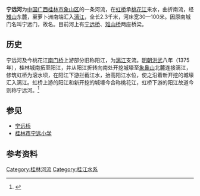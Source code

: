 {{coord|25|15|13|N|110|17|28|E|display=title}}
'''宁远河'''为[[中国|中国]][[广西|广西]][[桂林市|桂林市]][[象山区|象山区]]的一条河流，在[[虹桥_(桂林)|虹桥]]承[[桃花江|桃花江]]来水，曲折南流，经[[雉山|雉山]]东麓，至萝卜洲南端汇入[[漓江|漓江]]，全长2.3千米，河床宽30—100米。因原南城门名叫宁远门，故名。目前河上有[[宁远桥|宁远桥]]、[[雉山桥|雉山桥]]两座桥梁。

==历史==
宁远河及今桃花江[[南门桥|南门桥]]上游部分旧称阳江，为[[漓江|漓江]]支流。[[明朝|明朝]][[洪武|洪武]]八年（1375年），桂林城南拓至阳江，并从阳江折转向南处开挖城壕至[[象鼻山|象鼻山]]北麓连接漓江，修筑虹桥为滚水坝，在阳江下游拦截江水，抬高阳江水位，使之沿着新开挖的城壕汇入漓江。虹桥上游的阳江和新开挖的城壕今合称桃花江，虹桥下游的阳江故道今则称宁远河。<ref>{{Cite web |url=http://www.gxdqw.com/bin/mse.exe?seachword=&K=b&A=12&rec=18&run=13 |title=《桂林市志·山水志·第三章 秀水·第三节 其他河流》 |accessdate=2012-02-08 |archive-date=2018-08-03 |archive-url=https://web.archive.org/web/20180803221838/http://www.gxdqw.com/bin/mse.exe?seachword=&K=b&A=12&rec=18&run=13 |dead-url=no }}</ref>

==参见==
*[[宁远桥|宁远桥]]
*[[桂林市宁远小学|桂林市宁远小学]]
==参考资料==
{{reflist}}

{{桂林水系}}

[[Category:桂林河流|Category:桂林河流]]
[[Category:桂江水系|Category:桂江水系]]